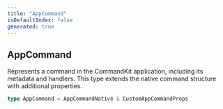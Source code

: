 ```yaml
---
title: "AppCommand"
isDefaultIndex: false
generated: true
---
```



<!-- This file was generated from the CommandKit source. Do not modify. Instead, re-run the "docgen" script -->


## AppCommand

<GenerationInfo sourceFile="packages/commandkit/src/app/handlers/AppCommandHandler.ts" sourceLine="61" packageName="commandkit" />

Represents a command in the CommandKit application, including its metadata and handlers.
This type extends the native command structure with additional properties.

```ts title="Signature"
type AppCommand = AppCommandNative & CustomAppCommandProps
```
